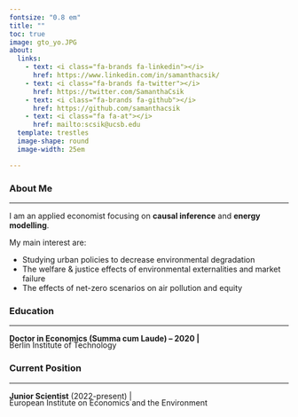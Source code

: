 ```yaml
---
fontsize: "0.8 em"
title: ""
toc: true
image: gto_yo.JPG
about: 
  links:
    - text: <i class="fa-brands fa-linkedin"></i>
      href: https://www.linkedin.com/in/samanthacsik/
    - text: <i class="fa-brands fa-twitter"></i>
      href: https://twitter.com/SamanthaCsik
    - text: <i class="fa-brands fa-github"></i>
      href: https://github.com/samanthacsik
    - text: <i class="fa fa-at"></i>
      href: mailto:scsik@ucsb.edu
  template: trestles
  image-shape: round
  image-width: 25em

---
```


### <i class="fa fa-user"></i> **About Me**

------------------------------------------------------------------------

I am an applied economist focusing on **causal inference** and **energy modelling**. <br>

My main interest are: <br>

- Studying urban policies to decrease environmental degradation
- The welfare & justice effects of environmental externalities and market failure
- The effects of net-zero scenarios on air pollution and equity <br>

### <i class="fa fa-building-columns"></i> **Education**
 
------------------------------------------------------------------------

<p style="margin-bottom:-0.5cm;">**Doctor in Economics (Summa cum Laude) -- 2020 |  ** <p> 

Berlin Institute of Technology <br>


### <i class="fa fa-briefcase"></i> **Current Position**
 
------------------------------------------------------------------------

<p style="margin-bottom:-0.5cm;">**Junior Scientist** (2022-present) | <p> 
European Institute on Economics and the Environment
